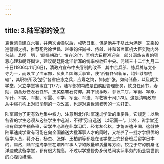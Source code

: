 ```yaml
---
---
---
```

title: 3.陆军部的设立
---




袁世凯自建立六镇，并两次会操以后，权势日重，但是他并不以此为满足，又乘设巡警部之机，推荐死党徐世昌、赵秉钧任尚书、侍郎，并和首席军机大臣奕劻内外勾结，总揽一切，“觊操朝政”。恰在这时，军机大臣瞿鸿迎合一部分满族亲贵的猜忌心理和朝野舆论，建议朝廷将北洋新军的统率权收归中央。光绪三十二年九月二十日(1906年11月6日)，清政府宣布中央官制的改革，其中合兵部、练兵处与太仆寺为一，而设立了陆军部，负责全国练兵事宜，使“所有各省新军，均归该部统辖”，其职权所及包括“各省应练之兵，应筹之饷，如何扩张，如何储备，以及裁汰学堂，兴立学堂等事宜”[177]。陆军部的构成是由奕劻管理部务，铁良任尚书，寿勋、荫昌分任左右侍郎，王英楷署右侍郎。其下设承政、参议二厅，军衡、军乘、军计、军实、军制、军需、军学、军医、军法、军牧等十司[178]。这是清朝政府从中枢机构上对旧军制的一次改革，也是对袁世凯权势的一次打击。

陆军部为了更有效地集中权力，注意到北洋陆军速成学堂的重要性，它规定：以后各省的学生必须从这些学生中选派，不得“另自选送，以昭画一”。此外，该学堂还设有留学生预备班，留学生必须在此学习后，经考核合格，才能派遣出国。这就使陆军速成学堂有可能在向全国输送大批军事人才的同时，又培养了一批才学俱优的留学人员，蒋介石、杨杰、张群、王柏龄等都是在该学堂上完预备班后留学日本的。显然，陆军速成学堂在培养军事人才的数量和质量等方面，较之于它的前身北洋速成武备学堂，都有很大提高，不过以学堂督办身份总司实际事务的仍是袁世凯的心腹段祺瑞。